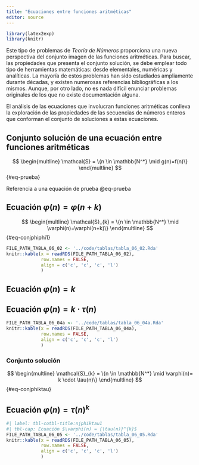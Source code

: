 ```yaml
---
title: "Ecuaciones entre funciones aritméticas"
editor: source
---
```


```r
library(latex2exp)
library(knitr)
```

Este tipo de problemas de *Teoría de Números* proporciona una nueva
perspectiva del conjunto imagen de las funciones aritméticas. Para
buscar, las propiedades que presenta el conjunto solución, se debe
emplear todo tipo de herramientas matemáticas: desde elementales,
numéricas y analíticas. La mayoría de estos problemas han sido
estudiados ampliamente durante décadas, y existen numerosas referencias
bibliográficas a los mismos. Aunque, por otro lado, no es nada difícil
enunciar problemas originales de los que no existe documentación alguna.

El análisis de las ecuaciones que involucran funciones aritméticas
conlleva la exploración de las propiedades de las secuencias de números
enteros que conforman el conjunto de soluciones a estas ecuaciones.

## Conjunto solución de una ecuación entre funciones aritméticas

::: {#conjsoleq .definition name="Conjunto Solución de una ecuación entre dos funciones aritméticas f(n) y g(n)"}
<!-- (#eq:conjsoleq1) -->
:::

$$
\begin{multline} 
\mathcal{S} = \{n \in \mathbb{N^*} \mid g(n)=f(n)\}
\end{multline}
$${#eq-prueba}


Referencia a una equación de prueba @eq-prueba

## Ecuación $\varphi(n) = \varphi(n + k)$

<!-- (#eq:conjphiphi1) -->

$$
\begin{multline} 
\mathcal{S}_{k} = \{n \in \mathbb{N^*} \mid \varphi(n)=\varphi(n+k)\}
\end{multline}
$${#eq-conjphiphi1}

```r
FILE_PATH_TABLA_06_02 <- '../code/tablas/tabla_06_02.Rda'
knitr::kable(x = readRDS(FILE_PATH_TABLA_06_02),
             row.names = FALSE,
             align = c('c', 'c', 'c', 'l')
             )
```

## Ecuación $\varphi(n) = k$

## Ecuación $\varphi(n) = k \cdot \tau(n)$

```r
FILE_PATH_TABLA_06_04a <- '../code/tablas/tabla_06_04a.Rda'
knitr::kable(x = readRDS(FILE_PATH_TABLA_06_04a),
             row.names = FALSE,
             align = c('c', 'c', 'c', 'l')
             )
```

### Conjunto solución

$$
\begin{multline}
\mathcal{S}_{k} = \{n \in \mathbb{N^*} \mid \varphi(n)= k \cdot \tau(n)\}
\end{multline}
$${#eq-conjphiktau}

## Ecuación $\varphi(n) = {\tau(n)}^{k}$

```r
#| label: tbl-cotbl-title:njphiktau1
#| tbl-cap: Ecuación $\varphi(n) = {\tau(n)}^{k}$
FILE_PATH_TABLA_06_05 <- '../code/tablas/tabla_06_05.Rda'
knitr::kable(x = readRDS(FILE_PATH_TABLA_06_05),
             row.names = FALSE,
             align = c('c', 'c', 'c', 'l')
             )
```
